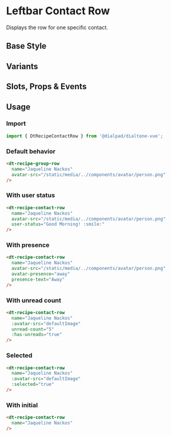 
# Leftbar Contact Row

<Subtitle>
  Displays the row for one specific contact.
</Subtitle>

## Base Style

<Canvas>
  <Story id="recipes-leftbar-contact-row--default" />
</Canvas>

## Variants

<Canvas>
  <Story id="recipes-leftbar-contact-row--variants" />
</Canvas>

## Slots, Props & Events

<ArgsTable story={PRIMARY_STORY} />

## Usage

### Import

```jsx
import { DtRecipeContactRow } from '@dialpad/dialtone-vue';
```

### Default behavior

```html
<dt-recipe-group-row
  name="Jaqueline Nackos"
  avatar-src="/static/media/../components/avatar/person.png"
/>
```

### With user status

```html
<dt-recipe-contact-row
  name="Jaqueline Nackos"
  avatar-src="/static/media/../components/avatar/person.png"
  user-status="Good Morning! :smile:"
/>
```

### With presence

```html
<dt-recipe-contact-row
  name="Jaqueline Nackos"
  avatar-src="/static/media/../components/avatar/person.png"
  avatar-presence="away"
  presence-text="Away"
/>
```

### With unread count

```html
<dt-recipe-contact-row
  name="Jaqueline Nackos"
  :avatar-src="defaultImage"
  unread-count="5"
  :has-unreads="true"
/>
```

### Selected

```html
<dt-recipe-contact-row
  name="Jaqueline Nackos"
  :avatar-src="defaultImage"
  :selected="true"
/>
```

### With initial

```html
<dt-recipe-contact-row
  name="Jaqueline Nackos"
/>
```

